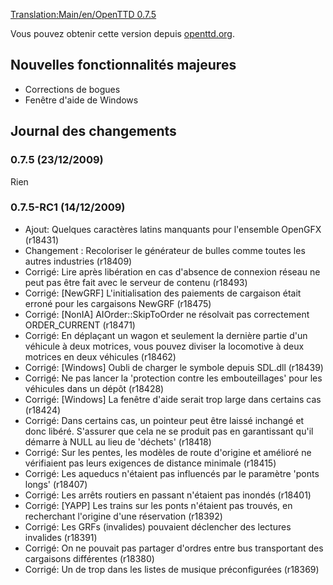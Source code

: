 [[Translation:Main/en/OpenTTD 0.7.5]]
{{fr/Livraison|prec=OpenTTD 0.7.4|suiv=OpenTTD 1.0.0|date=23/12/2009}}

Vous pouvez obtenir cette version depuis [http://www.openttd.org/en/download-stable openttd.org].

==Nouvelles fonctionnalités majeures==

*Corrections de bogues
*Fenêtre d'aide de Windows

==Journal des changements==

===0.7.5 (23/12/2009)===

Rien

===0.7.5-RC1 (14/12/2009)===

* Ajout: Quelques caractères latins manquants pour l'ensemble OpenGFX (r18431)
* Changement {{en/Flyspray|3349}}: Recoloriser le générateur de bulles comme toutes les autres industries (r18409)
* Corrigé: Lire après libération en cas d'absence de connexion réseau ne peut pas être fait avec le serveur de contenu (r18493)
* Corrigé: [NewGRF] L'initialisation des paiements de cargaison était erroné pour les cargaisons NewGRF {{en/Flyspray|3344}} (r18475)
* Corrigé: [NonIA] AIOrder::SkipToOrder ne résolvait pas correctement ORDER_CURRENT (r18471)
* Corrigé: En déplaçant un wagon et seulement la dernière partie d'un véhicule à deux motrices, vous pouvez diviser la locomotive à deux motrices en deux véhicules (r18462)
* Corrigé: [Windows] Oubli de charger le symbole depuis SDL.dll (r18439)
* Corrigé: Ne pas lancer la 'protection contre les embouteillages' pour les véhicules dans un dépôt {{en/Flyspray|3360}} (r18428)
* Corrigé: [Windows] La fenêtre d'aide serait trop large dans certains cas {{en/Flyspray|3327}} (r18424)
* Corrigé: Dans certains cas, un pointeur peut être laissé inchangé et donc libéré. S'assurer que cela ne se produit pas en garantissant qu'il démarre à NULL au lieu de 'déchets' {{en/Flyspray|3298}} (r18418)
* Corrigé: Sur les pentes, les modèles de route d'origine et amélioré ne vérifiaient pas leurs exigences de distance minimale {{en/Flyspray|3332}} (r18415)
* Corrigé: Les aqueducs n'étaient pas influencés par le paramètre 'ponts longs' {{en/Flyspray|3338}} (r18407)
* Corrigé: Les arrêts routiers en passant n'étaient pas inondés (r18401)
* Corrigé: [YAPP] Les trains sur les ponts n'étaient pas trouvés, en recherchant l'origine d'une réservation {{en/Flyspray|3345}} (r18392)
* Corrigé: Les GRFs (invalides) pouvaient déclencher des lectures invalides (r18391)
* Corrigé: On ne pouvait pas partager d'ordres entre bus transportant des cargaisons différentes (r18380)
* Corrigé: Un de trop dans les listes de musique préconfigurées {{en/Flyspray|3339}} (r18369)